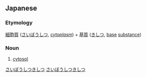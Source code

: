 ==Japanese==
{{ja-kanjitab|細|胞|質|基|質}}

===Etymology===
[[細胞質]] ([[さいぼうしつ]], ''[[cytoplasm]]'') + [[基質]] ([[きしつ]], [[base]] [[substance]])

===Noun===
{{ja-noun|さいぼうしつ きしつ}}

# {{lb|ja|biology|sort=さいぼうしつきしつ}} [[cytosol]]

[[Category:ja:Bodily fluids|さいぼうしつきしつ]]
[[Category:ja:Cytology|さいぼうしつきしつ]]
